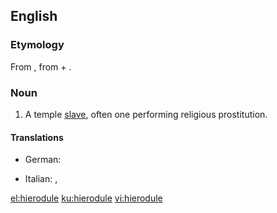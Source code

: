 ==English==

===Etymology===
From {{etyl|grc|en}} {{term|ἱερόδουλος|tr=hierodoulos|lang=grc|sc=polytonic}}, from {{term|ἱερός||sacred|tr=hieros|lang=grc|sc=polytonic}} + {{term|δοῦλος||slave|tr=doulos|lang=grc|sc=polytonic}}.

===Noun===
{{slim-wikipedia}}
{{en-noun}}

# {{context|historical|chiefly|Ancient Greece|lang=en}} A temple [[slave]], often one performing religious prostitution.

====Translations====
{{trans-top|temple slave, often one performing religious prostitution}}
* German: {{t|de|Hierodule|m}}
{{trans-mid}}
* Italian: {{t+|it|ierodulo|m|alt=ierodulo}}, {{t|it|ierodula|f|alt=ierodula}}
{{trans-bottom}}

[[el:hierodule]]
[[ku:hierodule]]
[[vi:hierodule]]